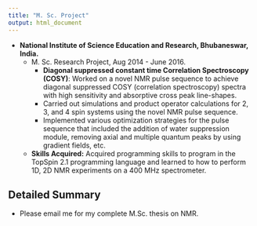 ```yaml
---
title: "M. Sc. Project"
output: html_document
---
```

- **National Institute of Science Education and Research, Bhubaneswar, India.**
  - M. Sc. Research Project, Aug 2014 - June 2016.
    - **Diagonal suppressed constant time Correlation Spectroscopy (COSY)**: Worked on a novel NMR pulse sequence to achieve diagonal suppressed COSY (correlation spectroscopy) spectra with high sensitivity and absorptive cross peak line-shapes.             
    - Carried out simulations and  product operator  calculations for 2, 3, and 4 spin systems using the novel NMR pulse sequence.
    - Implemented various optimization strategies for the pulse sequence that included the addition of water suppression module, removing axial and multiple quantum peaks by using gradient fields, etc. 
  - **Skills Acquired:**
          Acquired programming skills to program in the TopSpin 2.1 programming language and  learned to how to perform 1D, 2D NMR experiments on a 400 MHz spectrometer.
          
## Detailed Summary

 - Please email me for my complete M.Sc. thesis on NMR.
